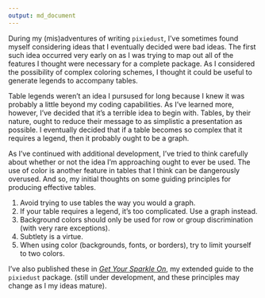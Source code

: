 ```yaml
---
output: md_document
---
```


<!-- 
---
layout: post
title: "Initial Thoughts on Table Guidelines"
date: 2017-01-27
---
-->

During my (mis)adventures of writing `pixiedust`, I've sometimes found myself considering ideas that I eventually decided were bad ideas. The first such idea occurred very early on as I was trying to map out all of the features I thought were necessary for a complete package.  As I considered the possibility of complex coloring schemes, I thought it could be useful to generate legends to accompany tables. 

Table legends weren't an idea I pursused for long because I knew it was probably a little beyond my coding capabilities.  As I've learned more, however, I've decided that it's a terrible idea to begin with.  Tables, by their nature, ought to reduce their message to as simplistic a presentation as possible.  I eventually decided that if a table becomes so complex that it requires a legend, then it probably ought to be a graph.  

As I've continued with additional development, I've tried to think carefully about whether or not the idea I'm approaching ought to ever be used.  The use of color is another feature in tables that I think can be dangerously overused.  And so, my initial thoughts on some guiding principles for producing effective tables.

1. Avoid trying to use tables the way you would a graph.
2. If your table requires a legend, it’s too complicated. Use a graph instead.
3. Background colors should only be used for row or group discrimination (with very rare exceptions).
4. Subtlety is a virtue.
5. When using color (backgrounds, fonts, or borders), try to limit yourself to two colors.

I've also published these in [_Get Your Sparkle On_](http://nutterb.github.io/pixiedust/using-tables-effectively.html#guiding-principles), my extended guide to the `pixiedust` package.  (still under development, and these principles may change as I my ideas mature).